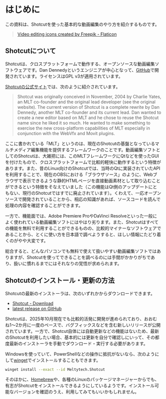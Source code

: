# はじめに {.unnumbered}

この資料は、Shotcutを使った基本的な動画編集のやり方を紹介するものです。

> [Video editing icons created by Freepik - Flaticon](https://www.flaticon.com/free-icons/video-editing)

## Shotcutについて

Shotcutは、クロスプラットフォームで動作する、オープンソースな動画編集ソフトウェアです。Dan Dennedyというエンジニアが中心となって、[GitHub](https://github.com/mltframework/shotcut)で開発されています。ライセンスはGPL v3が適用されています。

[Shotcutの公式サイト](https://www.shotcut.org/)では、次のように紹介されています。

> Shotcut was originally conceived in November, 2004 by Charlie Yates, an MLT co-founder and the original lead developer (see the original website). The current version of Shotcut is a complete rewrite by Dan Dennedy, another MLT co-founder and its current lead. Dan wanted to create a new editor based on MLT and he chose to reuse the Shotcut name since he liked it so much. He wanted to make something to exercise the new cross-platform capabilities of MLT especially in conjunction with the WebVfx and Movit plugins.

ここに書かれている「MLT」というのは、現在のShotcutの基盤となっているマルチメディア編集機能を提供するフレームワークのことです。動画編集ソフトとしてのShotcutは、大雑把には、このMLTフレームワークにQtなどを使ったGUIを付けたもので、クロスプラットフォームで比較的軽快に動作するという特徴があります。また、昔のLinux向けのShotcutでは、当時のQtに実装されていたAPIを利用することで、現在のOBSにおける「ブラウザソース」のように、Webブラウザで表示できるような静的HTMLページを直接動画素材として取り込むことができるという特徴をそなえていました（この機能はQt側のアップデートにともない、現行のShotcutではすでに廃止されています）。くわえて、一応オープンソースで開発されていることから、相応の知識があれば、ソースコードを読んで処理の内容を確認することができます。

一方で、機能面では、Adobe Premiere ProやDaVinci Resolveといった一般によく使われている動画編集ソフトにはやはり劣ります。また、Shotcutはすべての機能を無料で利用することができるものの、比較的マイナーなソフトウェアであることから、とくに使い方を日本語で調べようすると、ほしい情報にたどり着くのがやや大変です。

総合すると、どんなパソコンでも無料で使えて扱いやすい動画編集ソフトではありますが、Shotcutを使ってできることを調べるのには手間がかかりがちであり、扱いに慣れるまでにはそれなりの覚悟が求められます。

## Shotcutのインストール・更新の方法

Shotcutの最新のインストーラは、次のいずれかからダウンロードできます。

- [Shotcut - Download](https://www.shotcut.org/download/)
- [latest release on GitHub](https://github.com/mltframework/shotcut/releases/latest)

Shotcutは、2025年10月現在でも比較的活発に開発が進められており、おおむね1～2か月に一度のペースで、バグフィックスなどを含む新しいリリースが公開されています。一方で、Shotcut自体には自動更新などの機能はないため、最新のShotcutを利用したい場合、基本的には更新を自分で確認しにいって、その都度最新のインストーラを手動でダウンロード・実行する必要があります。

Windowsを使っていて、PowerShellなどの操作に抵抗がないなら、次のようにして[winget](https://learn.microsoft.com/ja-jp/windows/package-manager/winget/)でインストールすることもできます。

```sh
winget install --exact --id Meltytech.Shotcut
```

そのほかに、[Homebrew](https://formulae.brew.sh/cask/shotcut#default)や、各種のLinuxのパッケージマネージャーからでも、有志がShotcutをインストールできるようにしているようです。インストール可能なバージョンを確認のうえ、利用してみてもいいかもしれません。
